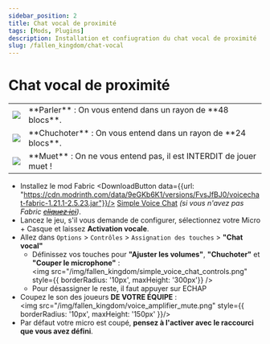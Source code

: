 ```yaml
---
sidebar_position: 2
title: Chat vocal de proximité
tags: [Mods, Plugins]
description: Installation et confiugration du chat vocal de proximité
slug: /fallen_kingdom/chat-vocal
---
```



# Chat vocal de proximité

<table>
<tbody>
<tr>
    <td><img src="/img/fallen_kingdom/mic_on_speak.png"/></td>
    <td>**Parler** : On vous entend dans un rayon de **48 blocs**.</td>
</tr>
<tr>
    <td><img src="/img/fallen_kingdom/mic_on_whisper.png"/></td>
    <td>**Chuchoter** : On vous entend dans un rayon de **24 blocs**.</td>
</tr>
<tr>
    <td><img src="/img/fallen_kingdom/mic_off.png"/></td>
    <td>**Muet** : On ne vous entend pas, <span style={{color: 'red', fontWeight: 'bold', textShadow: '0px 0px 7px black' }}>il est INTERDIT de jouer muet !</span></td>
</tr>
</tbody>
</table>

* Installez le mod Fabric <DownloadButton data={{url: "https://cdn.modrinth.com/data/9eGKb6K1/versions/FvsJfBJ0/voicechat-fabric-1.21.1-2.5.23.jar"}}/> [Simple Voice Chat](https://modrinth.com/plugin/simple-voice-chat/version/fabric-1.21.1-2.5.23)
  _(si vous n'avez pas Fabric ~~[cliquez ici](#)~~)_.
* Lancez le jeu, s'il vous demande de configurer, sélectionnez votre Micro + Casque et laissez **Activation vocale**.
* Allez dans `Options` > `Contrôles` > `Assignation des touches` > **"Chat vocal"**
    * Définissez vos touches pour **"Ajuster les volumes"**, **"Chuchoter"** et **"Couper le microphone"** :
        <br/><img src="/img/fallen_kingdom/simple_voice_chat_controls.png" style={{ borderRadius: '10px', maxHeight: '300px'}} />
    * Pour désassigner le reste, il faut appuyer sur ECHAP
* Coupez le son des joueurs **DE VOTRE ÉQUIPE** :
    <br/><img src="/img/fallen_kingdom/voice_amplifier_mute.png" style={{ borderRadius: '10px', maxHeight: '150px' }}/>
* Par défaut votre micro est coupé, **pensez à l'activer avec le raccourci que vous avez défini**.